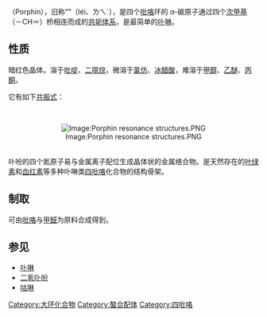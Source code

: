 {{Chembox
| NameEn = Porphin
|ImageFile = Porphyrin.svg
|ImageSize=
|   ImageFileL2 = Porphyrin-3D-balls.png
|   ImageSizeL2 = 175px
|   ImageFileR2 = Porphyrin-3D-spacefill.png
|   ImageSizeR2 = 175px
|IUPACName=
|OtherNames=
|Section1={{Chembox Identifiers
| CASNo = 101-60-0
| CASNo_Ref = {{cascite|correct|CAS}}
| PubChem = 66868
| SMILES = C1=CC2=CC3=CC=C(N3)C=C4C=CC(=N4)C=C5C=CC(=N5)C=C1N2
| ChemSpiderID_Ref = {{chemspidercite|correct|chemspider}}
| ChemSpiderID = 10447586
| InChI = 1/C20H14N4/c1-2-14-10-16-5-6-18(23-16)12-20-8-7-19(24-20)11-17-4-3-15(22-17)9-13(1)21-14/h1-12,21,24H/b13-9-,14-10-,15-9-,16-10-,17-11-,18-12-,19-11-,20-12-
| InChIKey = RKCAIXNGYQCCAL-CEVVSZFKBA
| StdInChI_Ref = {{stdinchicite|correct|chemspider}}
| StdInChI = 1S/C20H14N4/c1-2-14-10-16-5-6-18(23-16)12-20-8-7-19(24-20)11-17-4-3-15(22-17)9-13(1)21-14/h1-12,21,24H/b13-9-,14-10-,15-9-,16-10-,17-11-,18-12-,19-11-,20-12-
| StdInChIKey_Ref = {{stdinchicite|correct|chemspider}}
| StdInChIKey = RKCAIXNGYQCCAL-CEVVSZFKSA-N
| UNII_Ref = {{fdacite|correct|FDA}}
| UNII = 604BGD9J5B
| ChEBI_Ref = {{ebicite|correct|EBI}}
| ChEBI = 8337
| SMILES2 = c1c/2[nH]c(c1)/cc/3\nc(/cc/4\[nH]/c(c\c5n/c(c2)/C=C5)/cc4)C=C3
}}
|Section2={{Chembox Properties
|  Formula=C<sub>20</sub>H<sub>14</sub>N<sub>4</sub>
|  MolarMass=310.35196 
|  Appearance=深红色晶体
|  Density=
|  MeltingPt=>360 °C (分解)
|  BoilingPt=
|  Solubility=
  }}
|Section3={{Chembox Hazards
|  MainHazards=
|  FlashPt=
|  Autoignition=
  }}
}}
'''{{zy|卟|bǔ|ㄅㄨˇ}} {{zy|吩|fēn|ㄈㄣ}}'''（Porphin），旧称“{{僻字|㗊|四个口形成的四叠字}}”（léi、ㄌㄟˊ），是四个[[吡咯|吡咯]]环的 α-碳原子通过四个[[次甲基|次甲基]]（－CH＝）桥相连而成的[[共轭体系|共轭体系]]，是最简单的[[卟啉|卟啉]]。

==性质==
暗红色晶体。溶于[[吡啶|吡啶]]、[[二噁烷|二噁烷]]，微溶于[[氯仿|氯仿]]、[[冰醋酸|冰醋酸]]，难溶于[[甲醇|甲醇]]、[[乙醚|乙醚]]、[[丙酮|丙酮]]。

它有如下[[共振式|共振式]]：

<br />
<center>[[Image:Porphin_resonance_structures.PNG|Image:Porphin resonance structures.PNG]]</center>
<br />

卟吩的四个氮原子易与金属离子配位生成晶体状的金属络合物。是天然存在的[[叶绿素|叶绿素]]和[[血红素|血红素]]等多种卟啉类[[四吡咯|四吡咯]]化合物的结构骨架。

==制取==
可由[[吡咯|吡咯]]与[[甲醛|甲醛]]为原料合成得到。

==参见==
*[[卟啉|卟啉]]
*[[二氢卟吩|二氢卟吩]]
*[[咕啉|咕啉]]

[[Category:大环化合物|Category:大环化合物]]
[[Category:螯合配体|Category:螯合配体]]
[[Category:四吡咯|Category:四吡咯]]
